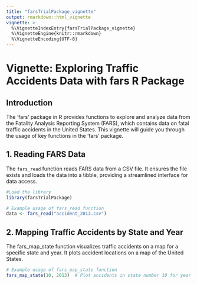 ```yaml
---
title: "farsTrialPackage_vignette"
output: rmarkdown::html_vignette
vignette: >
  %\VignetteIndexEntry{farsTrialPackage_vignette}
  %\VignetteEngine{knitr::rmarkdown}
  %\VignetteEncoding{UTF-8}
---
```


# Vignette: Exploring Traffic Accidents Data with fars R Package

## Introduction

The 'fars' package in R provides functions to explore and analyze data from the Fatality Analysis Reporting System (FARS), which contains data on fatal traffic accidents in the United States. This vignette will guide you through the usage of key functions in the 'fars' package.

## 1. Reading FARS Data

The `fars_read` function reads FARS data from a CSV file. It ensures the file exists and loads the data into a tibble, providing a streamlined interface for data access.

```r
#Load the library
library(farsTrialPackage)

# Example usage of fars_read function
data <- fars_read("accident_2013.csv")
```

## 2. Mapping Traffic Accidents by State and Year

The fars_map_state function visualizes traffic accidents on a map for a specific state and year. It plots accident locations on a map of the United States.

```r
# Example usage of fars_map_state function
fars_map_state(10, 2013)  # Plot accidents in state number 10 for year 2020

```
